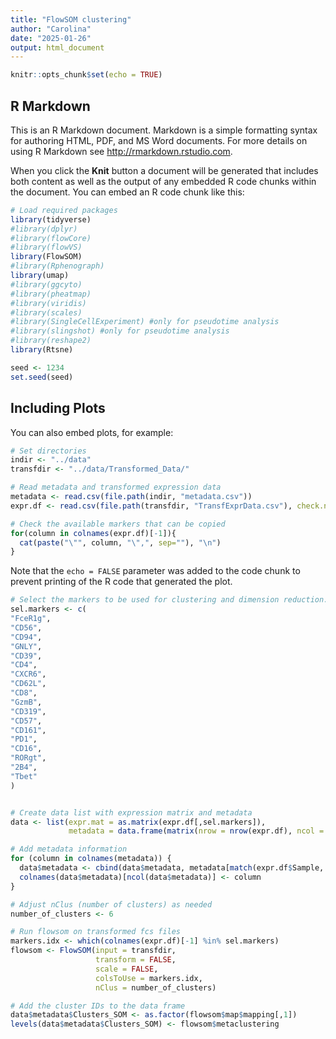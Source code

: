 ```yaml
---
title: "FlowSOM clustering"
author: "Carolina"
date: "2025-01-26"
output: html_document
---
```


```r
knitr::opts_chunk$set(echo = TRUE)
```

## R Markdown

This is an R Markdown document. Markdown is a simple formatting syntax for authoring HTML, PDF, and MS Word documents. For more details on using R Markdown see <http://rmarkdown.rstudio.com>.

When you click the **Knit** button a document will be generated that includes both content as well as the output of any embedded R code chunks within the document. You can embed an R code chunk like this:

```r

# Load required packages
library(tidyverse)
#library(dplyr)
#library(flowCore)
#library(flowVS)
library(FlowSOM)
#library(Rphenograph)
library(umap)
#library(ggcyto)
#library(pheatmap)
#library(viridis)
#library(scales)
#library(SingleCellExperiment) #only for pseudotime analysis
#library(slingshot) #only for pseudotime analysis
#library(reshape2)
library(Rtsne)

seed <- 1234
set.seed(seed)
```

## Including Plots

You can also embed plots, for example:

```r

# Set directories
indir <- "../data"
transfdir <- "../data/Transformed_Data/"

# Read metadata and transformed expression data
metadata <- read.csv(file.path(indir, "metadata.csv"))
expr.df <- read.csv(file.path(transfdir, "TransfExprData.csv"), check.names=FALSE)

# Check the available markers that can be copied
for(column in colnames(expr.df)[-1]){
  cat(paste("\"", column, "\",", sep=""), "\n")
}

```

Note that the `echo = FALSE` parameter was added to the code chunk to prevent printing of the R code that generated the plot.


```r

# Select the markers to be used for clustering and dimension reduction.
sel.markers <- c(
"FceR1g", 
"CD56", 
"CD94", 
"GNLY", 
"CD39", 
"CD4", 
"CXCR6", 
"CD62L", 
"CD8", 
"GzmB", 
"CD319", 
"CD57", 
"CD161", 
"PD1", 
"CD16", 
"RORgt", 
"2B4", 
"Tbet"
)


# Create data list with expression matrix and metadata
data <- list(expr.mat = as.matrix(expr.df[,sel.markers]),
             metadata = data.frame(matrix(nrow = nrow(expr.df), ncol = 0)))

# Add metadata information
for (column in colnames(metadata)) {
  data$metadata <- cbind(data$metadata, metadata[match(expr.df$Sample, metadata[,1]),column])
  colnames(data$metadata)[ncol(data$metadata)] <- column
}

```

```r

# Adjust nClus (number of clusters) as needed
number_of_clusters <- 6

# Run flowsom on transformed fcs files
markers.idx <- which(colnames(expr.df)[-1] %in% sel.markers)
flowsom <- FlowSOM(input = transfdir,
                   transform = FALSE,
                   scale = FALSE,
                   colsToUse = markers.idx,
                   nClus = number_of_clusters) 

# Add the cluster IDs to the data frame
data$metadata$Clusters_SOM <- as.factor(flowsom$map$mapping[,1])
levels(data$metadata$Clusters_SOM) <- flowsom$metaclustering

```

